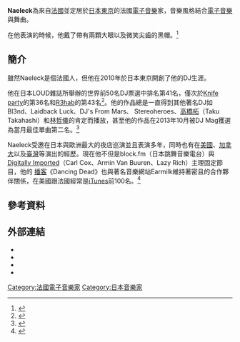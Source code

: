{{refimprove|time=2015-09-23T00:01:01+00:00}}
{{Infobox musical artist
|name = Naeleck
|image =
|caption =
|background = non_vocal_instrumentalist
|birth_name =
|birth_date = {{birth date and age|1989|2|10}}
|Origin = {{flag|France}}
|occupation = [[DJ|DJ]]、[[音樂製作人|音樂製作人]]
|genre = [[電子舞曲|電子舞曲]]
|instrument = 
|years_active = 2010年至今
|label = [[TCY_Recordings|TCY Recordings]] [[Den_Haku_Records|Den Haku Records]]
|associated_acts = 
|website = {{url|naeleck.com}}
}}

'''Naeleck'''為來自[[法國|法國]]並定居於[[日本|日本]][[東京|東京]]的法國[[電子音樂|電子音樂]]家，音樂風格結合[[電子音樂|電子音樂]]與舞曲。

在他表演的時候，他戴了帶有兩顆大眼以及微笑尖齒的黑帽。<ref>{{cite web|title=Last FM|url=http://www.last.fm/music/Naeleck|accessdate=2015-09-22|archive-date=2016-02-17|archive-url=https://web.archive.org/web/20160217085932/http://www.last.fm/music/Naeleck|dead-url=no}}</ref>

==簡介==
雖然Naeleck是個法國人，但他在2010年於日本東京開創了他的DJ生涯。

他在日本LOUD雜誌所舉辦的世界前50名DJ票選中排名第41名，僅次於[[Knife_party|Knife party]]的第36名和[[R3hab|R3hab]]的第43名<ref name="iloud.jp">{{Cite web|language=ja|url=http://www.iloud.jp/hotnews/dj5050_2014_2.php|title=DJ人気投票 “DJ50/50” 2014、海外の部 結果発表！|publisher=iloud.jp|accessdate=2015-09-22|archive-date=2015-09-23|archive-url=https://web.archive.org/web/20150923085924/http://www.iloud.jp/hotnews/dj5050_2014_2.php|dead-url=no}}</ref>。他的作品總是一直得到其他著名DJ如Bl3nd、Laidback Luck、DJ's From Mars、 Stereoheroes、[[高橋拓|高橋拓]]（Taku Takahashi）和[[林哲儀|林哲儀]]的肯定而播放，甚至他的作品在2013年10月被DJ Mag獲選為當月最佳單曲第二名。<ref name="facebook.com">{{cite web|1=|language=en|url=https://www.facebook.com/Naeleck/photos/a.408746376304.171262.130015596304/10151705098356305/|title=DJ Magazine|publisher=facebook.com|accessdate=2015-09-22|archive-date=2019-02-17|archive-url=https://web.archive.org/web/20190217094451/https://www.facebook.com/Naeleck/photos/a.408746376304.171262.130015596304/10151705098356305/|dead-url=no}}</ref>

Naeleck受邀在日本與歐洲最大的夜店巡演並且表演多年，同時也有在[[美國|美國]]、[[加拿大|加拿大]]以及[[臺灣|臺灣]]等演出的經歷。現在他不但是block.fm（日本跳舞音樂電台）與[[Digitally_Imported|Digitally Imported]]（Carl Cox、Armin Van Buuren、Lazy Rich）主理固定節目，他的 [[播客|播客]]《Dancing Dead》也與著名音樂網站Earmilk維持著密且的合作夥伴關係，在美國跟法國經常是[[iTunes|iTunes]]前100名。<ref>{{cite web|language=en|title=Dancing Dead - Special feat. Cyberpunkers|url=http://www.earmilk.com/2014/04/27/dancing-dead-special-feat-cyberpunkers/|publisher=earmilk.com|accessdate=2015-09-23|archive-date=2015-09-23|archive-url=https://web.archive.org/web/20150923172000/http://www.earmilk.com/2014/04/27/dancing-dead-special-feat-cyberpunkers/|dead-url=no}}</ref>

== 參考資料 ==
{{reflist}}

==外部連結==
{{commons category|Naeleck}}
* {{Twitter|naeleck}}
* {{Facebook|naeleck}}
* {{SoundCloud|naeleck}}
* {{YouTube|channel=naeleckvonlethe}}

[[Category:法國電子音樂家|Category:法國電子音樂家]]
[[Category:日本音樂家|Category:日本音樂家]]